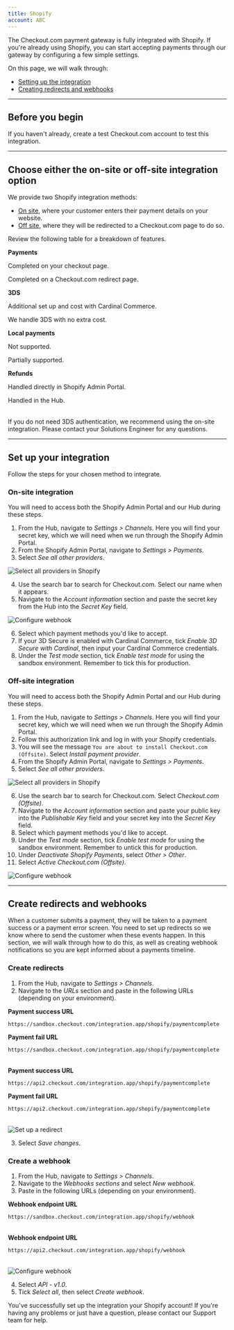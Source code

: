 ```yaml
--- 
title: Shopify
account: ABC
---
```


The Checkout.com payment gateway is fully integrated with Shopify. If you're already using Shopify, you can start accepting payments through our gateway by configuring a few simple settings.

On this page, we will walk through: 
* [Setting up the integration](#Set_up_your_integration)
* [Creating redirects and webhooks](#Create_redirects_and_webhooks)

---

## Before you begin

If you haven't already, <ExternalLink href="https://www.checkout.com/get-test-account" target="_blank">create a test Checkout.com account</ExternalLink> to test this integration.

---

## Choose either the on-site or off-site integration option

We provide two Shopify integration methods:

* [On site](#On-site_integration), where your customer enters their payment details on your website. 
* [Off site](#Off-site_integration), where they will be redirected to a Checkout.com page to do so.

Review the following table for a breakdown of features. 

<Table>
<TableHead headers={["Features", "On site", "Off site"]} sizes={['20%', 'auto']}/>
<TableBody>
<TableRow>
<TableCell withBackground>

**Payments**

</TableCell>
<TableCell>

Completed on your checkout page.

</TableCell>
<TableCell>

Completed on a Checkout.com redirect page. 

</TableCell>
</TableRow>
<TableRow>
<TableCell withBackground>

**3DS**

</TableCell>
<TableCell>

Additional set up and cost with Cardinal Commerce.

</TableCell>
<TableCell>

We handle 3DS with no extra cost.

</TableCell>
</TableRow>
<TableRow>
<TableCell withBackground>

**Local payments**

</TableCell>
<TableCell>

Not supported.

</TableCell>
<TableCell>

Partially supported.

</TableCell>
</TableRow>
<TableRow>
<TableCell withBackground>

**Refunds**

</TableCell>
<TableCell>

Handled directly in Shopify Admin Portal.

</TableCell>
<TableCell>

Handled in <ExternalLink href="https://hub.checkout.com/login" target="_blank">the Hub</ExternalLink>.

</TableCell>
</TableRow>
</TableBody>
</Table>

<TipBox>

If you do not need 3DS authentication, we recommend using the on-site integration. Please contact your Solutions Engineer for any questions.

</TipBox>

---

## Set up your integration

Follow the steps for your chosen method to integrate. 

### On-site integration 

You will need to access both the Shopify Admin Portal and our Hub during these steps. 

1. From the Hub, navigate to _Settings > Channels_. Here you will find your secret key, which we will need when we run through the Shopify Admin Portal. 
2. From the Shopify Admin Portal, navigate to _Settings > Payments_.
3. Select _See all other providers_.

<img
  maxWidth={500}
  src="/docs/Integrate/Shopify/third-party-shopify.png"
  title="Select all providers in Shopify"
  withFullscreenPreview
/>

4. Use the search bar to search for Checkout.com. Select our name when it appears. 
5. Navigate to the _Account information_ section and paste the secret key from the Hub into the _Secret Key_ field. 

<img
  maxWidth={300}
  src="/docs/Integrate/Shopify/shopify-secret-key.png"
  title="Configure webhook"
  withFullscreenPreview
/>

6. Select which payment methods you'd like to accept.
7. If your 3D Secure is enabled with Cardinal Commerce, tick _Enable 3D Secure with Cardinal_, then input your Cardinal Commerce credentials.
8. Under the _Test mode_ section, tick _Enable test mode_ for using the sandbox environment. Remember to tick this for production. 


### Off-site integration

You will need to access both the Shopify Admin Portal and our Hub during these steps. 

1. From the Hub, navigate to _Settings > Channels_. Here you will find your secret key, which we will need when we run through the Shopify Admin Portal. 
2. Follow <ExternalLink href="https://www.shopify.com/login?redirect=authorize_gateway%2F1031113" target="_blank">this authorization link</ExternalLink> and log in with your Shopify credentials.
3. You will see the message `You are about to install Checkout.com (Offsite)`. Select _Install payment provider_.
4. From the Shopify Admin Portal, navigate to _Settings > Payments_.
5. Select _See all other providers_.

<img
  maxWidth={500}
  src="/docs/Integrate/Shopify/third-party-shopify.png"
  title="Select all providers in Shopify"
  withFullscreenPreview
/>

6. Use the search bar to search for Checkout.com. Select _Checkout.com (Offsite)_.
7. Navigate to the _Account information_ section and paste your public key into the _Publishable Key_ field and your secret key into the _Secret Key_ field. 
8. Select which payment methods you'd like to accept.
9. Under the _Test mode_ section, tick _Enable test mode_ for using the sandbox environment. Remember to untick this for production. 
10. Under _Deactivate Shopify Payments_, select _Other > Other_. 
11. Select _Active Checkout.com (Offsite)_.

<img
  maxWidth={300}
  src="/docs/Integrate/Shopify/activate.png"
  title="Configure webhook"
  withFullscreenPreview
/>

---

## Create redirects and webhooks

When a customer submits a payment, they will be taken to a payment success or a payment error screen. You need to set up redirects so we know where to send the customer when these events happen. In this section, we will walk through how to do this, as well as creating webhook notifications so you are kept informed about a payments timeline.

### Create redirects

1. From the Hub, navigate to _Settings > Channels_.
2. Navigate to the _URLs_ section and paste in the following URLs (depending on your environment).

<tabs>
<tab title="Sandbox">
<Table type="auto">
<TableBody>
<TableRow>
<TableCell isNoWrap withBackground>

**Payment success URL**

</TableCell>
<TableCell>

`https://sandbox.checkout.com/integration.app/shopify/paymentcomplete`

</TableCell>
</TableRow>
<TableRow>
<TableCell isNoWrap withBackground>

**Payment fail URL**

</TableCell>
<TableCell>

`https://sandbox.checkout.com/integration.app/shopify/paymentcomplete`

</TableCell>
</TableRow>
</TableBody>
</Table>
</tab>
<tab title="Live">
<Table type="auto">
<TableBody>
<TableRow>
<TableCell isNoWrap withBackground>

**Payment success URL**

</TableCell>
<TableCell>

`https://api2.checkout.com/integration.app/shopify/paymentcomplete`

</TableCell>
</TableRow>
<TableRow>
<TableCell isNoWrap withBackground>

**Payment fail URL**

</TableCell>
<TableCell>

`https://api2.checkout.com/integration.app/shopify/paymentcomplete`

</TableCell>
</TableRow>
</TableBody>
</Table>
</tab>
</tabs>

<img
  maxWidth={500}
  src="/docs/Integrate/Shopify/redirect-webhook.png"
  title="Set up a redirect"
  withFullscreenPreview
/>

3. Select _Save changes_. 

### Create a webhook

1. From the Hub, navigate to _Settings > Channels_.
2. Navigate to the _Webhooks sections_ and select _New webhook._
3. Paste in the following URLs (depending on your environment).

<tabs>
<tab title="Sandbox">
<Table type="auto">
<TableBody>
<TableRow>
<TableCell isNoWrap withBackground>

**Webhook endpoint URL**

</TableCell>
<TableCell>

`https://sandbox.checkout.com/integration.app/shopify/webhook`

</TableCell>
</TableRow>
</TableBody>
</Table>
</tab>
<tab title="Live">
<Table type="auto">
<TableBody>
<TableRow>
<TableCell isNoWrap withBackground>

**Webhook endpoint URL**

</TableCell>
<TableCell>

`https://api2.checkout.com/integration.app/shopify/webhook`

</TableCell>
</TableRow>
</TableBody>
</Table>
</tab>
</tabs>

<img
  maxWidth={300}
  src="/docs/Integrate/Shopify/webhook.png"
  title="Configure webhook"
  withFullscreenPreview
/>

4.  Select _API - v1.0_.
5.  Tick _Select all_, then select _Create webhook_.

You've successfully set up the integration your Shopify account! If you're having any problems or just have a question, please contact our <ExternalLink href="mailto:support@checkout.com" target="_blank">Support team</ExternalLink> for help.